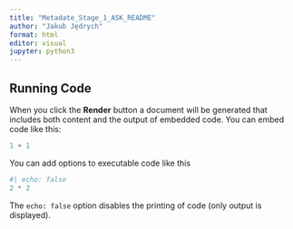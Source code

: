 ```yaml
---
title: "Metadate_Stage_1_ASK_README"
author: "Jakub Jędrych"
format: html
editor: visual
jupyter: python3
---
```


## 

## Running Code

When you click the **Render** button a document will be generated that includes both content and the output of embedded code. You can embed code like this:

```python
1 + 1
```

You can add options to executable code like this

```python
#| echo: false
2 * 2
```

The `echo: false` option disables the printing of code (only output is displayed).
